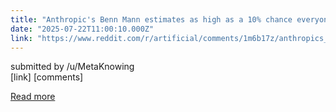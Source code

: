 ```yaml
---
title: "Anthropic's Benn Mann estimates as high as a 10% chance everyone on earth will be dead soon from AI, so he is urgently focused on AI safety"
date: "2025-07-22T11:00:10.000Z"
link: "https://www.reddit.com/r/artificial/comments/1m6b17z/anthropics_benn_mann_estimates_as_high_as_a_10/"
---
```


submitted by    /u/MetaKnowing  
 [link]   [comments]

[Read more](https://www.reddit.com/r/artificial/comments/1m6b17z/anthropics_benn_mann_estimates_as_high_as_a_10/)
